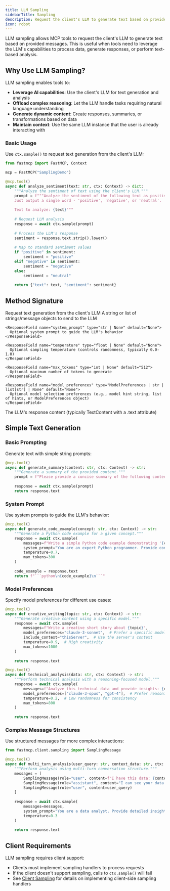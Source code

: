 ```yaml
---
title: LLM Sampling
sidebarTitle: Sampling
description: Request the client's LLM to generate text based on provided messages through the MCP context.
icon: robot
---
```



<VersionBadge version="2.0.0" />

LLM sampling allows MCP tools to request the client's LLM to generate text based on provided messages. This is useful when tools need to leverage the LLM's capabilities to process data, generate responses, or perform text-based analysis.

## Why Use LLM Sampling?

LLM sampling enables tools to:

- **Leverage AI capabilities**: Use the client's LLM for text generation and analysis
- **Offload complex reasoning**: Let the LLM handle tasks requiring natural language understanding
- **Generate dynamic content**: Create responses, summaries, or transformations based on data
- **Maintain context**: Use the same LLM instance that the user is already interacting with

### Basic Usage

Use `ctx.sample()` to request text generation from the client's LLM:

```python {14}
from fastmcp import FastMCP, Context

mcp = FastMCP("SamplingDemo")

@mcp.tool()
async def analyze_sentiment(text: str, ctx: Context) -> dict:
    """Analyze the sentiment of text using the client's LLM."""
    prompt = f"""Analyze the sentiment of the following text as positive, negative, or neutral. 
    Just output a single word - 'positive', 'negative', or 'neutral'.
    
    Text to analyze: {text}"""
    
    # Request LLM analysis
    response = await ctx.sample(prompt)
    
    # Process the LLM's response
    sentiment = response.text.strip().lower()
    
    # Map to standard sentiment values
    if "positive" in sentiment:
        sentiment = "positive"
    elif "negative" in sentiment:
        sentiment = "negative"
    else:
        sentiment = "neutral"
    
    return {"text": text, "sentiment": sentiment}
```

## Method Signature

<Card icon="code" title="Context Sampling Method">
<ResponseField name="ctx.sample" type="async method">
  Request text generation from the client's LLM
  
  <Expandable title="Parameters">
    <ResponseField name="messages" type="str | list[str | SamplingMessage]">
      A string or list of strings/message objects to send to the LLM
    </ResponseField>
    
    <ResponseField name="system_prompt" type="str | None" default="None">
      Optional system prompt to guide the LLM's behavior
    </ResponseField>
    
    <ResponseField name="temperature" type="float | None" default="None">
      Optional sampling temperature (controls randomness, typically 0.0-1.0)
    </ResponseField>
    
    <ResponseField name="max_tokens" type="int | None" default="512">
      Optional maximum number of tokens to generate
    </ResponseField>
    
    <ResponseField name="model_preferences" type="ModelPreferences | str | list[str] | None" default="None">
      Optional model selection preferences (e.g., model hint string, list of hints, or ModelPreferences object)
    </ResponseField>
  </Expandable>
  
  <Expandable title="Response">
    <ResponseField name="response" type="TextContent | ImageContent">
      The LLM's response content (typically TextContent with a .text attribute)
    </ResponseField>
  </Expandable>
</ResponseField>
</Card>

## Simple Text Generation

### Basic Prompting

Generate text with simple string prompts:

```python {6}
@mcp.tool()
async def generate_summary(content: str, ctx: Context) -> str:
    """Generate a summary of the provided content."""
    prompt = f"Please provide a concise summary of the following content:\n\n{content}"
    
    response = await ctx.sample(prompt)
    return response.text
```

### System Prompt

Use system prompts to guide the LLM's behavior:

```python {4-9}
@mcp.tool()
async def generate_code_example(concept: str, ctx: Context) -> str:
    """Generate a Python code example for a given concept."""
    response = await ctx.sample(
        messages=f"Write a simple Python code example demonstrating '{concept}'.",
        system_prompt="You are an expert Python programmer. Provide concise, working code examples without explanations.",
        temperature=0.7,
        max_tokens=300
    )
    
    code_example = response.text
    return f"```python\n{code_example}\n```"
```


### Model Preferences

Specify model preferences for different use cases:

```python {4-8, 17-22}
@mcp.tool()
async def creative_writing(topic: str, ctx: Context) -> str:
    """Generate creative content using a specific model."""
    response = await ctx.sample(
        messages=f"Write a creative short story about {topic}",
        model_preferences="claude-3-sonnet",  # Prefer a specific model
        include_context="thisServer",  # Use the server's context
        temperature=0.9,  # High creativity
        max_tokens=1000
    )
    
    return response.text

@mcp.tool()
async def technical_analysis(data: str, ctx: Context) -> str:
    """Perform technical analysis with a reasoning-focused model."""
    response = await ctx.sample(
        messages=f"Analyze this technical data and provide insights: {data}",
        model_preferences=["claude-3-opus", "gpt-4"],  # Prefer reasoning models
        temperature=0.2,  # Low randomness for consistency
        max_tokens=800
    )
    
    return response.text
```

### Complex Message Structures

Use structured messages for more complex interactions:

```python {1, 6-10}
from fastmcp.client.sampling import SamplingMessage

@mcp.tool()
async def multi_turn_analysis(user_query: str, context_data: str, ctx: Context) -> str:
    """Perform analysis using multi-turn conversation structure."""
    messages = [
        SamplingMessage(role="user", content=f"I have this data: {context_data}"),
        SamplingMessage(role="assistant", content="I can see your data. What would you like me to analyze?"),
        SamplingMessage(role="user", content=user_query)
    ]
    
    response = await ctx.sample(
        messages=messages,
        system_prompt="You are a data analyst. Provide detailed insights based on the conversation context.",
        temperature=0.3
    )
    
    return response.text
```

## Client Requirements

LLM sampling requires client support:

- Clients must implement sampling handlers to process requests
- If the client doesn't support sampling, calls to `ctx.sample()` will fail
- See [Client Sampling](/clients/sampling) for details on implementing client-side sampling handlers
